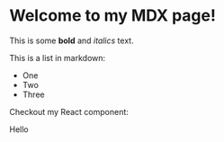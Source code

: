 
# Welcome to my MDX page!

This is some **bold** and _italics_ text.

This is a list in markdown:

- One
- Two
- Three

Checkout my React component:

<Counter>Hello</Counter>

